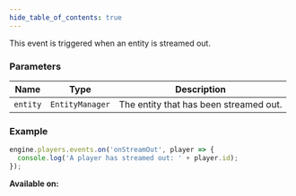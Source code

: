 ```yaml
---
hide_table_of_contents: true
---
```



This event is triggered when an entity is streamed out.

### Parameters

| Name     | Type            | Description                            |
| -------- | --------------- | -------------------------------------- |
| `entity` | `EntityManager` | The entity that has been streamed out. |

### Example

```js
engine.players.events.on('onStreamOut', player => {
  console.log('A player has streamed out: ' + player.id);
});
```

**Available on:** <ClientTag /> <ServerTag />
